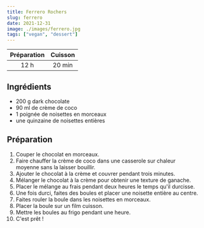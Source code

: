 ```yaml
---
title: Ferrero Rochers
slug: ferrero
date: 2021-12-31
image: ./images/ferrero.jpg
tags: ["vegan", "dessert"]
---
```


| Préparation | Cuisson |
| :-: | :-: |
| 12 h |  20 min |

## Ingrédients

- <ListItem>200 g dark chocolate</ListItem>
- <ListItem>90 ml de crème de coco</ListItem>
- <ListItem>1 poignée de noisettes en morceaux</ListItem>
- <ListItem>une quinzaine de noisettes entières</ListItem>

## Préparation

1. Couper le chocolat en morceaux.
2. Faire chauffer la crème de coco dans une casserole sur chaleur moyenne sans la laisser bouillir.
3. Ajouter le chocolat à la crème et couvrer pendant trois minutes.
4. Mélanger le chocolat à la crème pour obtenir une texture de ganache.
5. Placer le mélange au frais pendant deux heures le temps qu'il durcisse.
6. Une fois durci, faites des boules et placer une noisette entière au centre.
7. Faites rouler la boule dans les noisettes en morceaux.
8. Placer la boule sur un film cuisson.
9. Mettre les boules au frigo pendant une heure.
10. C'est prêt !
